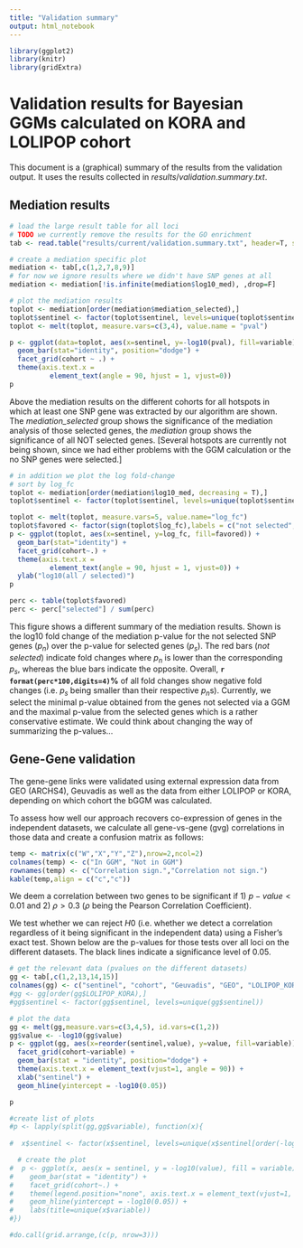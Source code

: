 ```yaml
---
title: "Validation summary"
output: html_notebook
---
```


```r
library(ggplot2)
library(knitr)
library(gridExtra)
```

# Validation results for Bayesian GGMs calculated on KORA and LOLIPOP cohort

This document is a (graphical) summary of the results from the validation output.
It uses the results collected in $results/validation.summary.txt$.

## Mediation results

```r
# load the large result table for all loci
# TODO we currently remove the results for the GO enrichment
tab <- read.table("results/current/validation.summary.txt", header=T, sep="\t")[,1:15]

# create a mediation specific plot
mediation <- tab[,c(1,2,7,8,9)]
# for now we ignore results where we didn't have SNP genes at all
mediation <- mediation[!is.infinite(mediation$log10_med), ,drop=F]

# plot the mediation results
toplot <- mediation[order(mediation$mediation_selected),]
toplot$sentinel <- factor(toplot$sentinel, levels=unique(toplot$sentinel))
toplot <- melt(toplot, measure.vars=c(3,4), value.name = "pval")

p <- ggplot(data=toplot, aes(x=sentinel, y=-log10(pval), fill=variable)) +
  geom_bar(stat="identity", position="dodge") + 
  facet_grid(cohort ~ .) +
  theme(axis.text.x = 
          element_text(angle = 90, hjust = 1, vjust=0))
p
```

Above the mediation results on the different cohorts for all hotspots 
in which at least one SNP gene was extracted by our algorithm are shown.
The *mediation_selected* group shows the significance of the mediation analysis of 
those selected genes, the *mediation* group shows the significance of all NOT selected genes. 
[Several hotspots are currently not being shown, since we had either problems with 
the GGM calculation or the no SNP genes were selected.]


```r
# in addition we plot the log fold-change
# sort by log_fc
toplot <- mediation[order(mediation$log10_med, decreasing = T),]
toplot$sentinel <- factor(toplot$sentinel, levels=unique(toplot$sentinel))

toplot <- melt(toplot, measure.vars=5, value.name="log_fc")
toplot$favored <- factor(sign(toplot$log_fc),labels = c("not selected", "selected"))
p <- ggplot(toplot, aes(x=sentinel, y=log_fc, fill=favored)) +
  geom_bar(stat="identity") + 
  facet_grid(cohort~.) +
  theme(axis.text.x = 
          element_text(angle = 90, hjust = 1, vjust=0)) +
  ylab("log10(all / selected)")
p

perc <- table(toplot$favored)
perc <- perc["selected"] / sum(perc)

```
This figure shows a different summary of the mediation results. Shown is the log10 fold change
of the mediation p-value for the not selected SNP genes ($p_n$) over the p-value for selected
genes ($p_s$). The red bars (*not selected*) indicate fold changes where $p_n$ is lower 
than the corresponding $p_s$, whereas the blue bars indicate the opposite. Overall, 
**`r format(perc*100,digits=4)`\%** of all fold changes show negative fold changes 
(i.e. $p_s$ being smaller than their respective $p_n$s). Currently, we select the
minimal p-value obtained from the genes not selected via a GGM and the maximal p-value
from the selected genes which is a rather conservative estimate. We could think about
changing the way of summarizing the p-values...

## Gene-Gene validation 

The gene-gene links were validated using external expression data from GEO (ARCHS4),
Geuvadis as well as the data from either LOLIPOP or KORA, depending on which cohort 
the bGGM was calculated.

To assess how well our approach recovers co-expression of genes in the independent
datasets, we calculate all gene-vs-gene (gvg) correlations in those data and create a
confusion matrix as follows:

```r
temp <- matrix(c("W","X","Y","Z"),nrow=2,ncol=2)
colnames(temp) <- c("In GGM", "Not in GGM")
rownames(temp) <- c("Correlation sign.","Correlation not sign.")
kable(temp,align = c("c","c"))
```
We deem a correlation between two genes to be significant if 1) $p-value < 0.01$
and 2) $\rho > 0.3$ ($\rho$ being the Pearson Correlation Coefficient).

We test whether we can reject $H0$ (i.e. whether we detect a correlation regardless of it 
being significant in the independent data) using a Fisher's exact test.
Shown below are the p-values for those tests over all loci on the different datasets.
The black lines indicate a significance level of $0.05$.
```r
# get the relevant data (pvalues on the different datasets)
gg <- tab[,c(1,2,13,14,15)]
colnames(gg) <- c("sentinel", "cohort", "Geuvadis", "GEO", "LOLIPOP_KORA")
#gg <- gg[order(gg$LOLIPOP_KORA),]
#gg$sentinel <- factor(gg$sentinel, levels=unique(gg$sentinel))

# plot the data
gg <- melt(gg,measure.vars=c(3,4,5), id.vars=c(1,2))
gg$value <- -log10(gg$value)
p <- ggplot(gg, aes(x=reorder(sentinel,value), y=value, fill=variable)) + 
  facet_grid(cohort~variable) +
  geom_bar(stat = "identity", position="dodge") + 
  theme(axis.text.x = element_text(vjust=1, angle = 90)) + 
  xlab("sentinel") +
  geom_hline(yintercept = -log10(0.05))

p

#create list of plots
#p <- lapply(split(gg,gg$variable), function(x){
  
#  x$sentinel <- factor(x$sentinel, levels=unique(x$sentinel[order(-log10(x$value))]))

  # create the plot
#  p <- ggplot(x, aes(x = sentinel, y = -log10(value), fill = variable)) +
#    geom_bar(stat = "identity") +
#    facet_grid(cohort~.) +
#    theme(legend.position="none", axis.text.x = element_text(vjust=1, angle = 90)) + 
#    geom_hline(yintercept = -log10(0.05)) +
#    labs(title=unique(x$variable))
#})

#do.call(grid.arrange,(c(p, nrow=3)))
```


